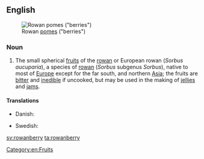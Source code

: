 ==English==
{{wikipedia}}
[[Image:Sorbus aucuparia 01 - Orange.jpg|thumb|Rowan [[pome]]s ("berries")]]

===Noun===
{{en-noun|rowanberries}}

# The small spherical [[fruit]]s of the [[rowan]] or European rowan (''Sorbus aucuparia''), a species of [[rowan]] (''Sorbus'' subgenus ''Sorbus''), native to most of [[Europe]] except for the far south, and northern [[Asia]]; the fruits are [[bitter]] and [[inedible]] if uncooked, but may be used in the making of [[jellies]] and [[jam]]s.

====Translations====
{{trans-top|fruits of the rowan}}
* Danish: {{t|da|rønnebær}}
{{trans-mid}}
* Swedish: {{t|sv|rönnbär|n}}
{{trans-bottom}}

[[Category:en:Fruits]]

[[sv:rowanberry]]
[[ta:rowanberry]]